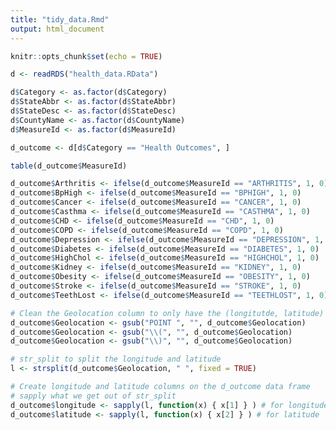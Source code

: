 ```yaml
---
title: "tidy_data.Rmd"
output: html_document
---
```


```r
knitr::opts_chunk$set(echo = TRUE)
```


```r
d <- readRDS("health_data.RData")
```

```r
d$Category <- as.factor(d$Category)
d$StateAbbr <- as.factor(d$StateAbbr)
d$StateDesc <- as.factor(d$StateDesc)
d$CountyName <- as.factor(d$CountyName)
d$MeasureId <- as.factor(d$MeasureId)
```

```r
d_outcome <- d[d$Category == "Health Outcomes", ]
```

```r
table(d_outcome$MeasureId)
```

```r
d_outcome$Arthritis <- ifelse(d_outcome$MeasureId == "ARTHRITIS", 1, 0)
d_outcome$BpHigh <- ifelse(d_outcome$MeasureId == "BPHIGH", 1, 0)
d_outcome$Cancer <- ifelse(d_outcome$MeasureId == "CANCER", 1, 0)
d_outcome$Casthma <- ifelse(d_outcome$MeasureId == "CASTHMA", 1, 0)
d_outcome$CHD <- ifelse(d_outcome$MeasureId == "CHD", 1, 0)
d_outcome$COPD <- ifelse(d_outcome$MeasureId == "COPD", 1, 0)
d_outcome$Depression <- ifelse(d_outcome$MeasureId == "DEPRESSION", 1, 0)
d_outcome$Diabetes <- ifelse(d_outcome$MeasureId == "DIABETES", 1, 0)
d_outcome$HighChol <- ifelse(d_outcome$MeasureId == "HIGHCHOL", 1, 0)
d_outcome$Kidney <- ifelse(d_outcome$MeasureId == "KIDNEY", 1, 0)
d_outcome$Obesity <- ifelse(d_outcome$MeasureId == "OBESITY", 1, 0)
d_outcome$Stroke <- ifelse(d_outcome$MeasureId == "STROKE", 1, 0)
d_outcome$TeethLost <- ifelse(d_outcome$MeasureId == "TEETHLOST", 1, 0)
```

```r
# Clean the Geolocation column to only have the (longitutde, latitude) coordinates
d_outcome$Geolocation <- gsub("POINT ", "", d_outcome$Geolocation)
d_outcome$Geolocation <- gsub("\\(", "", d_outcome$Geolocation)
d_outcome$Geolocation <- gsub("\\)", "", d_outcome$Geolocation)

# str_split to split the longitude and latitude
l <- strsplit(d_outcome$Geolocation, " ", fixed = TRUE)

# Create longitude and latitude columns on the d_outcome data frame
# sapply what we get out of str_split
d_outcome$longitude <- sapply(l, function(x) { x[1] } ) # for longitude
d_outcome$latitude <- sapply(l, function(x) { x[2] } ) # for latitude
```


